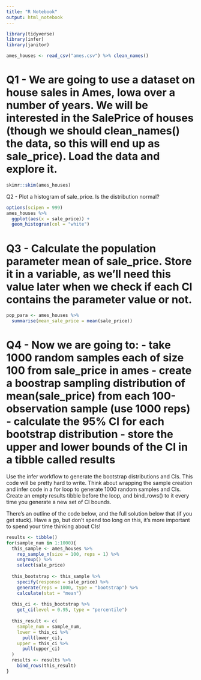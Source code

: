 ```yaml
---
title: "R Notebook"
output: html_notebook
---
```


```r
library(tidyverse)
library(infer)
library(janitor)
```

```r
ames_houses <- read_csv("ames.csv") %>% clean_names()
```




# Q1 - We are going to use a dataset on house sales in Ames, Iowa over a number of years. We will be interested in the SalePrice of houses (though we should clean_names() the data, so this will end up as sale_price). Load the data and explore it.





```r
skimr::skim(ames_houses)
```

Q2 - Plot a histogram of sale_price. Is the distribution normal?

```r
options(scipen = 999)
ames_houses %>% 
  ggplot(aes(x = sale_price)) + 
  geom_histogram(col = "white")
```

# Q3 - Calculate the population parameter mean of sale_price. Store it in a variable, as we’ll need this value later when we check if each CI contains the parameter value or not.

```r
pop_para <- ames_houses %>% 
  summarise(mean_sale_price = mean(sale_price))
```

# Q4 - Now we are going to: - take 1000 random samples each of size 100 from sale_price in ames - create a boostrap sampling distribution of mean(sale_price) from each 100-observation sample (use 1000 reps) - calculate the 95% CI for each bootstrap distribution - store the upper and lower bounds of the CI in a tibble called results

Use the infer workflow to generate the bootstrap distributions and CIs. This code will be pretty hard to write. Think about wrapping the sample creation and infer code in a for loop to generate 1000 random samples and CIs. Create an empty results tibble before the loop, and bind_rows() to it every time you generate a new set of CI bounds.

There’s an outline of the code below, and the full solution below that (if you get stuck). Have a go, but don’t spend too long on this, it’s more important to spend your time thinking about CIs!

```r
results <- tibble()
for(sample_num in 1:1000){
  this_sample <- ames_houses %>% 
    rep_sample_n(size = 100, reps = 1) %>% 
    ungroup() %>% 
    select(sale_price)
  
  this_bootstrap <- this_sample %>% 
    specify(response = sale_price) %>% 
    generate(reps = 1000, type = "bootstrap") %>% 
    calculate(stat = "mean")
  
  this_ci <- this_bootstrap %>% 
    get_ci(level = 0.95, type = "percentile")
  
  this_result <- c(
    sample_num = sample_num,
    lower = this_ci %>% 
      pull(lower_ci),
    upper = this_ci %>% 
      pull(upper_ci)
  )
  results <- results %>% 
    bind_rows(this_result)
}
```

